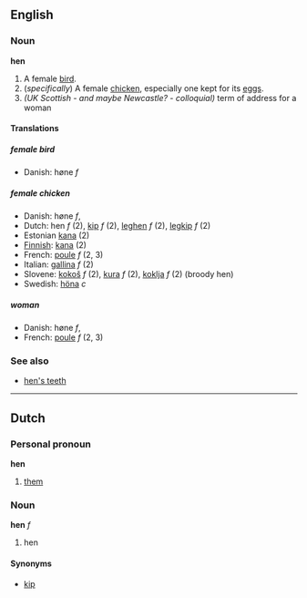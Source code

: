 ==English==
===Noun===
'''hen'''

#A female [[bird]].
#(''specifically'') A female [[chicken]], especially one kept for its [[egg]]s.
#''(UK Scottish - and maybe Newcastle? - colloquial)'' term of address for a woman

====Translations====
=====female bird=====
*Danish: høne ''f''
=====female chicken=====
*Danish: høne ''f'',
*Dutch: hen ''f'' (2), [[kip]] ''f'' (2), [[leghen]] ''f'' (2), [[legkip]] ''f'' (2)
*Estonian [[kana]] (2)
*[[Finnish]]: [[kana]] (2)
*French: [[poule]] ''f'' (2, 3)
*Italian: [[gallina]] ''f'' (2)
*Slovene: [[kokoš]] ''f'' (2), [[kura]] ''f'' (2), [[koklja]] ''f'' (2) (broody hen)
*Swedish: [[höna]] ''c''

=====woman=====
*Danish: høne ''f'',
*French: [[poule]] ''f'' (2, 3)

===See also===
*[[hen's teeth]]

----

==Dutch==
===Personal pronoun===
'''hen'''

# [[them]]

===Noun===
'''hen''' ''f''

# hen

====Synonyms====
*[[kip]]